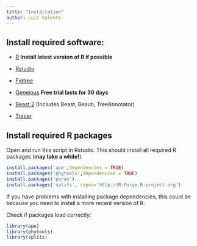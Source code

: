 ```yaml
---
title: "Installation"
author: Luís Valente
---
```


## Install required software:

-   [R](https://www.r-project.org) **Install latest version of R if possible**

-   [Rstudio](https://posit.co/download/rstudio-desktop/)

-   [Figtree](https://github.com/rambaut/figtree/releases)

-   [Geneious](https://manage.geneious.com/free-trial) **Free trial lasts for 30 days**

-   [Beast 2](https://www.beast2.org) (Includes Beast, Beauti, TreeAnnotator)

-   [Tracer](https://github.com/beast-dev/tracer/releases/tag/v1.7.2 )



## Install required R packages

Open and run this script in Rstudio. This should install all required R packages (**may take a while!**).

```r
install.packages('ape',dependencies = TRUE)
install.packages('phytools',dependencies = TRUE)
install.packages('paran')
install.packages('splits', repos='http://R-Forge.R-project.org')
```

If you have problems with installing package dependencies, this could be because you need to install a more recent version of R.

Check if packages load correctly:

```r
library(ape)
library(phytools)
library(splits)
```

